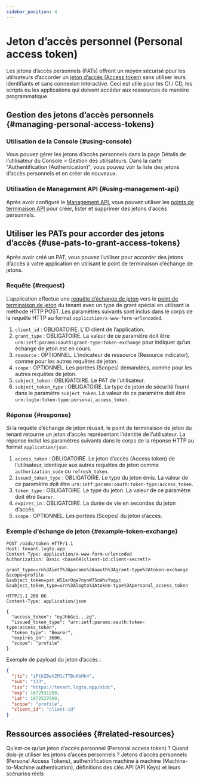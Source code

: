```yaml
---
sidebar_position: 4
---
```


# Jeton d’accès personnel (Personal access token)

Les jetons d’accès personnels (PATs) offrent un moyen sécurisé pour les utilisateurs d’accorder un [jeton d’accès (Access token)](https://auth.wiki/access-token) sans utiliser leurs identifiants et sans connexion interactive. Ceci est utile pour les CI / CD, les scripts ou les applications qui doivent accéder aux ressources de manière programmatique.

## Gestion des jetons d’accès personnels \{#managing-personal-access-tokens}

### Utilisation de la Console \{#using-console}

Vous pouvez gérer les jetons d’accès personnels dans la page Détails de l’utilisateur du <CloudLink to="/users">Console > Gestion des utilisateurs</CloudLink>. Dans la carte "Authentification (Authentication)", vous pouvez voir la liste des jetons d’accès personnels et en créer de nouveaux.

### Utilisation de Management API \{#using-management-api}

Après avoir configuré le [Management API](/integrate-logto/interact-with-management-api/), vous pouvez utiliser les [points de terminaison API](https://openapi.logto.io/operation/operation-listuserpersonalaccesstokens) pour créer, lister et supprimer des jetons d’accès personnels.

## Utiliser les PATs pour accorder des jetons d’accès \{#use-pats-to-grant-access-tokens}

Après avoir créé un PAT, vous pouvez l’utiliser pour accorder des jetons d’accès à votre application en utilisant le point de terminaison d’échange de jetons.

### Requête \{#request}

L’application effectue une [requête d’échange de jeton](https://auth.wiki/authorization-code-flow#token-exchange-request) vers le [point de terminaison de jeton](/integrate-logto/application-data-structure#token-endpoint) du tenant avec un type de grant spécial en utilisant la méthode HTTP POST. Les paramètres suivants sont inclus dans le corps de la requête HTTP au format `application/x-www-form-urlencoded`.

1. `client_id` : OBLIGATOIRE. L’ID client de l’application.
2. `grant_type` : OBLIGATOIRE. La valeur de ce paramètre doit être `urn:ietf:params:oauth:grant-type:token-exchange` pour indiquer qu’un échange de jeton est en cours.
3. `resource` : OPTIONNEL. L’indicateur de ressource (Resource indicator), comme pour les autres requêtes de jeton.
4. `scope` : OPTIONNEL. Les portées (Scopes) demandées, comme pour les autres requêtes de jeton.
5. `subject_token` : OBLIGATOIRE. Le PAT de l’utilisateur.
6. `subject_token_type` : OBLIGATOIRE. Le type de jeton de sécurité fourni dans le paramètre `subject_token`. La valeur de ce paramètre doit être `urn:logto:token-type:personal_access_token`.

### Réponse \{#response}

Si la requête d’échange de jeton réussit, le point de terminaison de jeton du tenant retourne un jeton d’accès représentant l’identité de l’utilisateur. La réponse inclut les paramètres suivants dans le corps de la réponse HTTP au format `application/json`.

1. `access_token` : OBLIGATOIRE. Le jeton d’accès (Access token) de l’utilisateur, identique aux autres requêtes de jeton comme `authorization_code` ou `refresh_token`.
2. `issued_token_type` : OBLIGATOIRE. Le type du jeton émis. La valeur de ce paramètre doit être `urn:ietf:params:oauth:token-type:access_token`.
3. `token_type` : OBLIGATOIRE. Le type du jeton. La valeur de ce paramètre doit être `Bearer`.
4. `expires_in` : OBLIGATOIRE. La durée de vie en secondes du jeton d’accès.
5. `scope` : OPTIONNEL. Les portées (Scopes) du jeton d’accès.

### Exemple d’échange de jeton \{#example-token-exchange}

```
POST /oidc/token HTTP/1.1
Host: tenant.logto.app
Content-Type: application/x-www-form-urlencoded
Authorization: Basic <base64(client-id:client-secret)>

grant_type=urn%3Aietf%3Aparams%3Aoauth%3Agrant-type%3Atoken-exchange
&scope=profile
&subject_token=pat_W51arOqe7nynW75nWhvYogyc
&subject_token_type=urn%3Alogto%3Atoken-type%3Apersonal_access_token
```

```
HTTP/1.1 200 OK
Content-Type: application/json

{
  "access_token": "eyJhbGci...zg",
  "issued_token_type": "urn:ietf:params:oauth:token-type:access_token",
  "token_type": "Bearer",
  "expires_in": 3600,
  "scope": "profile"
}
```

Exemple de payload du jeton d’accès :

```json
{
  "jti": "iFtbZBeh2M1cTTBuKbHk4",
  "sub": "123",
  "iss": "https://tenant.logto.app/oidc",
  "exp": 1672531200,
  "iat": 1672527600,
  "scope": "profile",
  "client_id": "client-id"
}
```

## Ressources associées \{#related-resources}

<Url href="https://blog.logto.io/api-authentication-with-personal-access-token">
  Qu’est-ce qu’un jeton d’accès personnel (Personal access token) ? Quand dois-je utiliser les
  jetons d’accès personnels ?
</Url>

<Url href="https://blog.logto.io/pat-and-api-keys">
  Jetons d’accès personnels (Personal Access Tokens), authentification machine à machine
  (Machine-to-Machine authentication), définitions des clés API (API Keys) et leurs scénarios réels
</Url>
